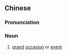 ==Chinese==
{{zh-forms|s=盛举}}

===Pronunciation===
{{zh-pron
|m=shèngjǔ
|c=sing6 geoi2
|mn=qz:sēng-kír/xm:sēng-kú/zz:sēng-kí
|cat=n
}}

===Noun===
{{zh-noun}}

# [[grand]] [[occasion]] or [[event]]